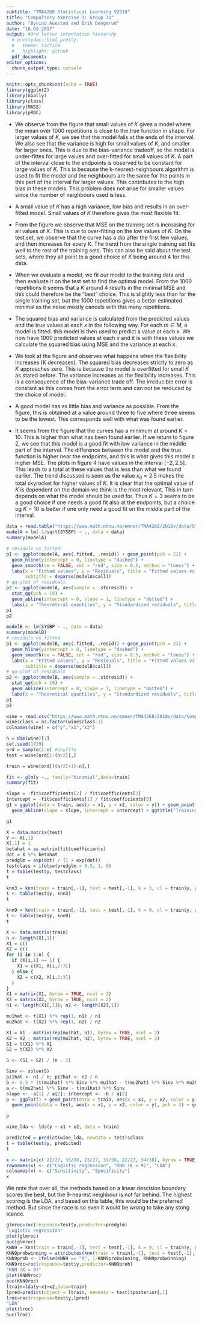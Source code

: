```yaml
---
subtitle: "TMA4268 Statistical Learning V2018"
title: "Compulsory exercise 1: Group 31"
author: "Øyvind Auestad and Erik Dengerud"
date: "16.02.2017"
output: #3rd letter intentation hierarchy
  # prettydoc::html_pretty:
  #   theme: tactile
  #   highlight: github
  pdf_document:
editor_options: 
  chunk_output_type: console
---
```


```r
knitr::opts_chunk$set(echo = TRUE)
library(ggplot2)
library(GGally)
library(class)
library(MASS)
library(pROC)
```

\section*{Problem 1 - Core concepts in statistical learning}

\subsection{a) Training and test MSE}

* We observe from the figure that small values of $K$ gives a model where the mean over 1000 repetitions is close to the true function in shape. For larger values of $K$, we see that the model fails at the ends of the interval. We also see that the variance is high for small values of $K$, and smaller for larger ones. This is due to the bias-variance tradeoff, so the model is under-fittes for large values and over-fitted for small values of $K$.
A part of the interval close to the endpoints is observed to be constant for large values of $K$. This is because the k-nearest-neighbours algorithm is used to fit the model and the neighbours are the same for the points in this part of the interval for larger values. This contributes to the high bias in these models. This problem does not arise for smaller values since the number of neighbours used is less. 
  
* A small value of $K$ has a high variance, low bias and results in an over-fitted model. Small values of $K$ therefore gives the most flexible fit. 

* From the figure we observe that MSE on the training set is increasing for all values of $K$. This is due to over-fitting on the low values of $K$. On the test set, we observe that the curve has a dip after the first few values, and then increases for every $K$. The trend from the single training set fits well to the rest of the training sets. This can also be said about the test sets, where they all point to a good choice of $K$ being around $4$ for this data.

* When we evaluate a model, we fit our model to the training data and then evaluate it on the test set to find the optimal model. From the 1000 repetitions it seems that a $K$ around 4 results in the minimal MSE and this could therefore be the "best" choice. This is slightly less than for the single training set, but the 1000 repetitions gives a better estimated minimal as the noise mostly cancels with this many repetitions. 

\subsection{b) Bias-variance trade-off}

* The squared bias and variance is calculated from the predicted values and the true values at each $x$ in the following way. For each $m \in M$, a model is fitted. this model is then used to predict a value at each $x$. We now have 1000 predicted values at each $x$ and it is with these values we calculate the squared bias using MSE and the variance at each $x$.

* We look at the figure and observes what happens when the flexibility increases (K decreases). The squared bias decreases strictly to zero as $K$ approaches zero. This is because the model is overfitted for small $K$ as stated before. The variance increases as the flexibility increases. This is a consequence of the bias-variance trade off. The irreducible error is constant as this comes from the error term and can not be rerduced by the choice of model. 

* A good model has as little bias and variance as possible. From the figure, this is obtained at a value around three to five where three seems to be the lowest. This corresponds well with what was found earlier.

* It seems from the figure that the curves has a minimum at around $K=10$. This is higher than what has been found earlier. If we return to figure 2, we see that this model is a good fit with low variance in the middle part of the interval. The difference between the model and the true function is higher near the endpoints, and this is what gives this model a higher MSE. The plots in figure 4 have values in the interval $[-2,2.5]$. This leads to a total at these values that is less than what we found earlier. The trend discussed is seen as the value $x_0=2.5$ makes the total skyrocket for higher values of $K$. It is clear that the optimal value of $K$ is dependent on the domain we think is the most relevant. This in turn depends on what the model should be used for. Thus $K=3$ seems to be a good choice if one needs a good fit also at the endpoints, but a choice og $K=10$ is better if one only need a good fit on the middle part of the interval.


\section*{Problem 2 - Linear regression} 
```r
data = read.table("https://www.math.ntnu.no/emner/TMA4268/2018v/data/SYSBPreg3uid.txt")
modelA = lm(-1/sqrt(SYSBP) ~ ., data = data)
summary(modelA)
```

\section*{a)}

\begin{itemize}

\item The fittet model has the equation $\hat{Y} = X\hat{\beta}$, where $\hat{\beta} = (X^TX)^{-1}X^TY$, X is the $n \times (p + 1)$ design matrix, and Y is the corresponding response values.

\item "Estimate" is the estimated coeffictients obtaining the minimum residual square error with the data set. The "intercept" is the constant term in the regression model.

\item The "standard error" is the estimated standard deviation in the estimated coefficients. It is given as the square root of $\hat{Var}(\hat{{\beta}_{j}}) = c_{jj}{\hat{\sigma}}^2$, where $c_{ij} = ((X^TX)^{-1})_{ij}$ and ${\hat{\sigma}}^2 = (Y - \hat{Y})^T(Y - \hat{Y}) / (n - p - 1)$.

\item The "t value" is for every coefficent $j$, $\frac{ \hat{{\beta}_j} }{ \sqrt{c_{jj}} \hat{ \sigma } }$ which is t distributed with $n - p - 1$ degrees of freedom under the assumtion that $H_0$ is true, that is, ${\beta}_j$ truly is $0$. "Pr(t > |t|)" is then the probability of obeserving such an extreme t value given that $H_0$ is true. Hence Pr(>|t|) $:= P(|T_{n - p - 1}| \geq |\frac{ \hat{{\beta}_j} }{ \sqrt{c_{jj}} \hat{ \sigma } }|) = 2P(T_{n - p - 1} \geq |\frac{ \hat{{\beta}_j} }{ \sqrt{c_{jj}} \hat{ \sigma } }|)$.

\item The "Residual standard error" is our estimate for the standard deviation of Y. The standard error squared is given as ${ \hat{\sigma} }^2 = (Y - \hat{Y})^T(Y - \hat{Y}) / (n - p - 1)$.

\item The "F - statistic" is used to check the hypothesis of all betas being 0. In the table it is given as $\frac{(TSS - RSS) / p} {RSS / (n - p - 1)}$, which is Fisher distributed with degrees of freedom $p$ and $n - p - 1$, where $TSS := \sum_{i = 1}^{n}(y_i - \bar{y})^2$, and $RSS := \sum_{i = 1}^{n}(y_i - \hat{y}_i)^2$.

\end{itemize}

\subsection{b)}

\begin{itemize}

\item The proportion of variability explained by the model is given by the $R^2 -$ statistic $:= (TSS - RSS) / TSS$, here being equal to 0.2494. Hence our model explains approximately $25\%$ of the variance in the response value.

\end{itemize}
```r
# residuls vs fitted
p1 <- ggplot(modelA, aes(.fitted, .resid)) + geom_point(pch = 21) + 
  geom_hline(yintercept = 0, linetype = "dashed") + 
  geom_smooth(se = FALSE, col = "red", size = 0.5, method = "loess") + 
  labs(x = "Fitted values", y = "Residuals", title = "Fitted values vs. residuals",
       subtitle = deparse(modelA$call))
# qq-plot of residuals
p2 <- ggplot(modelA, aes(sample = .stdresid)) +
  stat_qq(pch = 19) + 
  geom_abline(intercept = 0, slope = 1, linetype = "dotted") +
  labs(x = "Theoretical quantiles", y = "Standardized residuals", title = "Normal Q-Q", subtitle = deparse(modelA$call))
p1
p2
```
\begin{itemize}

\item Looking at the plot of residuals vs. fitted values we note that it does not appear to be a correlation between the value of the response and the variance of the response, and the mean appears to be 0. This fits well with the assumtion of the noise being normally distributed with mean 0 and constant variance.

The QQ-plots strengthens our belief in this assumtion, as the points form a linear line.

\end{itemize}

```r
modelB <- lm(SYSBP ~ ., data = data)
summary(modelB)
# residuls vs fitted
p1 <- ggplot(modelB, aes(.fitted, .resid)) + geom_point(pch = 21) + 
  geom_hline(yintercept = 0, linetype = "dashed") + 
  geom_smooth(se = FALSE, col = "red", size = 0.5, method = "loess") + 
  labs(x = "Fitted values", y = "Residuals", title = "Fitted values vs. residuals",
       subtitle = deparse(modelB$call))
# qq-plot of residuals
p2 <- ggplot(modelB, aes(sample = .stdresid)) +
  stat_qq(pch = 19) + 
  geom_abline(intercept = 0, slope = 1, linetype = "dotted") +
  labs(x = "Theoretical quantiles", y = "Standardized residuals", title = "Normal Q-Q", subtitle = deparse(modelB$call))
p1
p2
```

\begin{itemize}

\item Looking at the diagnostic plots of model B we note that the values in the residuals vs. fitted values plot does not appear to be scattered evenly around the $x$-axis, where the greatest deviances appear to be in the postitive half plane. The QQ-plot also suggests that these residuals are not normally distributed, and thus the regression model fails, and the inference in the summary is not valid. We note that the RSE is considerably larger as well, but since the response is different, it is hard to directly compare. Clearly we prefer model A to make inference about systolic blood pressure, for this model follows the regression error assumptions, where model B fails.

\end{itemize}

\subsection*{c)}

\begin{itemize}

\item The estimate for ${\hat{\beta}}_{BMI}$ is $3.087\cdot 10^{-4}$. 

\item We interpret the estimated coefficient ${\hat{\beta}}_{BMI}$ as the coefficient of the variable containing the value of BMI in the linear expression for $-1 / \sqrt{SYSBP}$, that is, the impact of change in BMI on the response

\[
{\hat{\beta}}_{BMI} = \frac{\partial (-1/\sqrt{SYSBP)}}{\partial BMI}
\]

\item Since ${\hat{\beta}}_{BMI} \sim N({\beta}_{BMI}, {\sigma}^2c_{BMI})$, where $c_{BMI} := \textrm{diagonal entry corresponding to BMI of }(X^TX)^{-1}$ we have

\[
\frac{ {(\hat{\beta}}_{BMI} - {\beta}_{BMI}) / (\sigma \sqrt{c_{BMI}}) }{ \sqrt{ \frac{1}{{\sigma}^2} RSS / (n - p - 1) } } = \frac{ {\hat{\beta}}_{BMI} - {\beta}_{BMI} }{\sqrt{\frac{RSS}{n - p - 1}c_{BMI}}} \sim T_{n - p - 1}
\]

It follows that

\[
Pr({\beta}_{BMI} \in ({\hat{\beta}}_{BMI} - {\hat{\sigma}} \sqrt{c_{BMI}} t_{0.995, 2593}, {\hat{\beta}}_{BMI} - {\hat{\sigma}} \sqrt{c_{BMI}} t_{0.005, 2593} )) = 0.99
\]

Setting $t_{0.005, 2593} = -2.577727$ and $t_{0.995, 2593} = 2.577727$, we compute the interval to be $(2.325282\cdot 10^{-4}, 3.848718\cdot 10^{-4})$. This interval tells us that with probability $0.99$, the true value of the coefficient is contained in this interval.

\item We note that if $H_0$ is true, the center of the t distribution for prediction of $\hat{\beta}_{BMI}$ would be $0$, but the degrees of freedom the same as for this prediction. Hence, a $99\%$ prediction interval for the estimated coefficient would in this case be $(-|2.325282\cdot 10^{-4} -  3.087\cdot 10^{-4}|, |3.848718\cdot 10^{-4} - 3.087\cdot 10^{-4}|) = (-7.61718\cdot 10^{-5}, 7.61718\cdot 10^{-5})$. Clearly our observed value is outside the interval, meaning that the p value must be less than or equal to $0.01$.

\end{itemize}

\section*{d)}

\begin{itemize}

\item Model A predicts the response of these values to be $-0.08667246$, which corresponds to a SYSBP of $133.1183$. 

\item Let $\tilde{Y_0}$ be a new observation of $-1 / \sqrt{SYSBP}$ corresponding to the point ${x_0}$. Since we have $\tilde{Y_0} - {x_0}^T\beta \sim N(0, {\sigma}^2(1 + {x_0}^T(X^TX)^{-1}{x_0}))$ we get

\[
\frac{(\tilde{Y_0} - {x_0}^T\hat{\beta}) / (\sigma \sqrt{1 + {x_0}^T(X^TX)^{-1}x_0})}{\sqrt{\frac{1}{{\sigma}^2} RSS / (n - p - 1)}} = \frac{ \tilde{Y_0} - {x_0}^T\hat{\beta} }{ \hat{\sigma}\sqrt{1 + {x_0}^T(X^TX)^{-1}x_0} } \sim T_{n - p - 1}
\]

letting $\tilde{Y_0} = -\frac{1}{\sqrt{Y_0}}$ we obtain the following prediction interval for SYSBP at $x_0$

\[
Pr(Y_0 \in \bigg( \frac{1} {({x_0}^T\hat{\beta} + \hat{\sigma}kt_{0.05, 2593})^2 }, \frac{1} {({x_0}^T\hat{\beta} + \hat{\sigma} kt_{0.95, 2593})^2}\bigg) ) = 0.90, \\ k = \sqrt{1 + {x_0}^T(X^TX)^{-1}x_0}
\]

Setting $t_{0.05, 2593} = -1.645441$ and $t_{0.95, 2593} = 1.645441$ we compute the following prediction interval $(107.9250, 168.2845)$. 

\item This interval is very large numericaly but also in the state of the person having this blood pressure. It ranges from healty to close to lethal, and it is just a $90\%$ prediction interval. In other words it is not particularly useful. 

\end{itemize}

\section*{Problem 3 - Classification}

\section*{a)}

\begin{itemize}

\item We want to show that $\textrm{logit}(p_i)=\log(\frac{p_i}{1-p_i})$ is a linear function, where $p_i=\frac{e^{\beta_0+\beta_1x_{i1}+\beta_2 x_{i2}}}{1+e^{\beta_0+\beta_1x_{i1}+\beta_2 x_{i2}}}$. We see that 

\[
1-p_i=1-\frac{e^{\beta_0+\beta_1x_{i1}+\beta_2 x_{i2}}}{1+e^{\beta_0+\beta_1x_{i1}+\beta_2 x_{i2}}}=\frac{1}{1+e^{\beta_0+\beta_1x_{i1}+\beta_2 x_{i2}}}.
\]

and thus

\[
\textrm{logit}(p_i)=\log\bigg(\frac{p_i}{1-p_i}\bigg)=\log\Bigg(\frac{\frac{e^{\beta_0+\beta_1x_{i1}+\beta_2 x_{i2}}}{1+e^{\beta_0+\beta_1x_{i1}+\beta_2 x_{i2}}}}{\frac{1}{1+e^{\beta_0+\beta_1x_{i1}+\beta_2 x_{i2}}}}\Bigg)= \log(e^{\beta_0+\beta_1x_{i1}+\beta_2 x_{i2}})=\beta_0+\beta_1x_{i1}+\beta_2 x_{i2}.
\]

So $\textrm{logit}(p_i)$ is linear.

\end{itemize}

```r
wine = read.csv("https://www.math.ntnu.no/emner/TMA4268/2018v/data/Comp1Wine.csv",sep=" ")
wine$class = as.factor(wine$class-1)
colnames(wine) = c("y","x1","x2")

n = dim(wine)[1]
set.seed(1729) 
ord = sample(1:n) #shuffle
test = wine[ord[1:(n/2)],]

train = wine[ord[((n/2)+1):n],]

fit <- glm(y ~., family="binomial",data=train)
summary(fit)
```

\begin{itemize}

\item $\hat{\beta_1}$ and $\hat{\beta_2}$ can be interpreted as how the odds vary with $x_{i1}$, $x_{i2}$ respectively. The odds is given as $\frac{p_i}{1-p_i}$. If the covariate $x_{i1}$ is increased by one unit, the odds is multiplied by $\exp(\beta_1)$. The same is true for $x_{i2}$ and $\exp(\beta_2)$. $\hat{\beta}_i, \ i = 0, 1, 2$ and are estimates for the parameters $\beta_i$ in the model, and are estimated by maximum likelihood on the training data.

\item We find the formula for the class boundary by solving $\hat{Pr}(Y = 1| X) = 0.5$. This gives 

\[
  \frac{e^{\hat{\beta_0}+\hat{\beta_1}x_{i1}+\hat{\beta_2} x_{i2}}}{1+e^{\hat{\beta_0}+\hat{\beta_1}x_{i1}+\hat{\beta_2} x_{i2}}} = 0.5,
\]

so

\[
  0.5e^{\hat{\beta_0}+\hat{\beta_1}x_{i1}+\hat{\beta_2} x_{i2}}=0.5.
\]

This means that we need $\hat{\beta_0}+\hat{\beta_1}x_{i1}+\hat{\beta_2}x_{i2} = 0$. Thus

\[
x_2 = -\frac{\hat{\beta_0}}{\hat{\beta_2}} - \frac{\hat{\beta_1}}{\hat{\beta_2}}x_1,
\]

and we see that the boundary is linear.

\item The training data is plotted with the class boundary.

\end{itemize}

```r
slope = -fit$coefficients[2] / fit$coefficients[3]
intercept = -fit$coefficients[1] / fit$coefficients[3]
g1 = ggplot(data = train, aes(x = x1, y = x2, color = y)) + geom_point(data = train, pch = 3) +
  geom_abline(slope = slope, intercept = intercept) + ggtitle("Training data and logistic boundary")

g1
```

\begin{itemize}

\item From the summary we find that $\hat{\beta_0} = 2.1431$, $\hat{\beta_1} = 0.3245$, $\hat{\beta_2} = -1.9216$. The probability of class 1 given $x_1 = 17$ and $x_2 = 3$ is then

\[
p = \frac{e^{\hat{\beta_0}+\hat{\beta_1}x_{1}+\hat{\beta_2} x_{2}}}{1+e^{\hat{\beta_0}+\hat{\beta_1}x_{1}+\hat{\beta_2} x_{2}}} = 0.8693.
\]

The interpretation of this is that based on the model, the probability of this point belonging to class one is $86.9\%$.

\item The predicted probabilities for the test set is visualized in a confusion matrix with a cut-off of $0.5$. The sensitivity is then $22 / 27 = 0.8148$, and specificity is $33 / 38 = 0.8684$. Since the sensitivity and specificity is high, the classification model appears to fit the dataset well. Perhaps a linear boundary is fitting.

\end{itemize}

```r
X = data.matrix(test)
Y <- X[,1]
X[,1] = 1
betahat = as.matrix(fit$coefficients)
dot = X %*% betahat
predglm = exp(dot) / (1 + exp(dot))
testclass = ifelse(predglm > 0.5, 1, 0)
t = table(test$y, testclass)
t
```

\section*{b)}

\begin{itemize}

\item The expression

\[
P(Y = j | X = x_0) = \frac{1}{K} \sum_{i \in \mathcal{N}_0} I(y_i = j)
\]

returns the proporiton of the $K$ nearest neighbours of $x_0$ belonging to class $j$. $K$ is the number of neighbours we are considering, and the set $\mathcal{N}_0$ contains all these neigbours. $I(y_i = j)$ is an indictor function taking the value $1$ when the argument is true, and $0$ otherwise.

\item We have fitted the model below.

\item For $K = 3$, the confusion table is shown below. The sensitivity and specificty is respectively $23 / 27 = 0.8519$ and $29 / 38 = 0.7632$. It scores a bit lower than classification by logistic regression, but it appears to perform ok.

\end{itemize}

```r
knn3 = knn(train = train[,-1], test = test[,-1], k = 3, cl = train$y, prob = FALSE)
t <- table(test$y, knn3)
t
```

\begin{itemize}

\item We repeat with $K = 9$. The confusion table is shown below. The sensitivity and specificity is now respectively $23 / 27 = 0.8519$ and $31 / 38 = 0.8158$. This model has higher sensitivity and specificity than the $3$-nearest neighbour model, and we therefore prefer this one. If we choose $K$ very small, we risk overfitting the data, and with very large $K$ the model is possibly not flexible enough. We therefore search for the optimal $K$.

\end{itemize}

```r
knn9 = knn(train = train[,-1], test = test[,-1], k = 9, cl = train$y, prob = FALSE)
t <- table(test$y, knn9)
t
```

\section*{c)}

\begin{itemize}

\item ${\pi}_k$ is the probability of an observation being from class $k$, that is, the probability of getting a sample from a certain wine, wine $1$ or $2$ in this case. ${\mu}_k$ is the expected value of a point from class $k$, in our case the expected values of $(x1, x2)$ corresponding to wine $1$ and wine $2$. $\Sigma$ is the variance matrix of the distribution of a class, here assumed to be equal for every class. Hence we assume that the variance in observations of $(x1, x2)$ are the same for both wine $1$ and $2$. $f_k(x)$ is the distribution of points $(x1, x2)$, coming from class $k$, i. e. wine $1$ and $2$, which we assume takes the form of the normal distribution with mean ${\mu}_k$ and variance $\Sigma$.

\end{itemize}

```r
X <- data.matrix(train)
n <- length(X[,1])
X1 = c() 
X2 = c()
for (i in 1:n) {
  if (X[i,1] == 1) {
    X1 = c(X1, X[i,2:3])
  } else {
    X2 = c(X2, X[i,2:3])
  }
}
X1 = matrix(X1, byrow = TRUE, ncol = 2)
X2 = matrix(X2, byrow = TRUE, ncol = 2)
n1 <- length(X1[,1]); n2 <- length(X2[,1])

mu1hat <- t(X1) %*% rep(1, n1) / n1
mu2hat <- t(X2) %*% rep(1, n2) / n2

X1 = X1 - matrix(rep(mu1hat, n1), byrow = TRUE, ncol = 2)
X2 = X2 - matrix(rep(mu2hat, n2), byrow = TRUE, ncol = 2)
S1 = t(X1) %*% X1
S2 = t(X2) %*% X2

S <- (S1 + S2) / (n - 2)
```

\begin{itemize}

\item To estimate ${\pi}_k$ we consider the proportion of observations coming from class $k$, that is, $\hat{\pi}_k = \frac{n_k}{n}$. We compute $\hat{\pi}_1 = 32 / 65 = 0.4923$ and $\hat{pi}_2 = 33 / 65 = 0.5077$. To estimate ${\mu_k}$ we consider the estimated mean of points coming from class $k$, that is $\hat{\mu}_k = \frac{1}{n_k} \sum_{i, y_i = k} x_i$, which we compute to be: $\hat{\mu}_1 = (16.7781, 5.4575)^T$, $\hat{\mu}_2 = (19.6879, 3.0536)^T$. To estimate $\Sigma$ we consider the estimated variance for each class, $\hat{\Sigma}_k := \frac{1}{n_k - 1}\sum_{i, y_i = k} (X_i - \hat{\mu}_k)(X_i - \hat{\mu}_k)^T$, and compute: 
\[
\hat{\Sigma} = \sum_{k = 1}^2 \frac{n_k - 1}{n - 2} \hat{\Sigma}_k = 
\begin{bmatrix}
  6.2014 & -0.4447 \\
  -0.4447 & 1.1678
\end{bmatrix}
\]

\item The desicion boundary is given by the equality $P(Y = 0 | X) = P(Y = 1 | X)$, that is

\[
\frac{\pi_0 f_0(x)}{\sum_{i = 0}^{1}\pi_kf_i(x)} = \frac{\pi_1 f_1(x)}{\sum_{i = 0}^{1}\pi_kf_i(x)}
\]

which simplifies to 

\[
\pi_0 \exp(-\frac{1}{2}(x - \mu_0)^T{\Sigma}^{-1}(x - \mu_0)) = \pi_1 \exp(-\frac{1}{2}(x - \mu_1)^T{\Sigma}^{-1}(x - \mu_1))
\]

taking the logarithm on both sides yields

\[
\log(\pi_0) - \frac{1}{2}({\mu_0}^T{\Sigma}^{-1}\mu_0 - 2{\mu_0}^T{\Sigma}^{-1}x + x^T{\Sigma}^{-1}x) = \log(\pi_1) - \frac{1}{2}({\mu_1}^T{\Sigma}^{-1}\mu_1 - 2{\mu_1}^T{\Sigma}^{-1}x + x^T{\Sigma}^{-1}x) 
\]

and finally

\[
\log(\pi_0) - \frac{1}{2}{\mu_0}^T{\Sigma}^{-1}\mu_0 + {\mu_0}^T{\Sigma}^{-1}x = {\delta}_0(x) = \log(\pi_1) - \frac{1}{2}{\mu_1}^T{\Sigma}^{-1}\mu_1 + {\mu_1}^T{\Sigma}^{-1}x = {\delta}_1(x)
\]

\item We note that this descision rule is the same as classifying to the class with highest probability. Let $\hat{\delta}_k(x) := \log(\hat{\pi_k}) - \frac{1}{2}{\hat{\mu_k}}^T{\Sigma}^{-1}\hat{\mu_k} + {\hat{\mu_k}}^T{\hat{\Sigma}}^{-1}x$. And so, by the previous task, we have

\[
\hat{\delta}_0(x) = \hat{\delta}_1(x)
\]

and the boundary becomes

\[
\log(\hat{\pi_0}) + \frac{1}{2}{\hat{\mu_0}}^T{\Sigma}^{-1}\hat{\mu_0} - {\hat{\mu_0}}^T{\hat{\Sigma}}^{-1}x = \log(\hat{\pi_1}) + \frac{1}{2}{\hat{\mu_1}}^T{\Sigma}^{-1}\hat{\mu_1} - {\hat{\mu_1}}^T{\hat{\Sigma}}^{-1}x
\]

that is

\[
\frac{1}{2}({\hat{\mu}_0}^T {\hat{\Sigma}}^{-1}\hat{\mu_0} - {\hat{\mu}_1}^T {\hat{\Sigma}}^{-1}\hat{\mu_1}) + \log\bigg(\frac{\hat{\pi}_0}{\hat{\pi}_1}\bigg) + ({\hat{\mu}_1}^T{\hat{\Sigma}}^{-1} - {\hat{\mu}_0}^T{\hat{\Sigma}}^{-1})x = 0
\]

Inserting our estimates from the training set we get the boudary

\[
x_2 = 0.1711x_1 + 1.1205
\]

\item The descision boundary with both the training and test observations is shown below (circles are from the training set)

\end{itemize}

```r
Sinv <- solve(S)
pi1hat <- n1 / n; pi2hat <- n2 / n
b <- 0.5 * (t(mu1hat) %*% Sinv %*% mu1hat - t(mu2hat) %*% Sinv %*% mu2hat) + log(pi1hat / pi2hat) 
a <- t(mu2hat) %*% Sinv - t(mu1hat) %*% Sinv
slope <- -a[1] / a[2]; intercept <- -b / a[2]
p <- ggplot() + geom_point(data = train, aes(x = x1, y = x2, color = y), pch = 1) +
  geom_point(data = test, aes(x = x1, y = x2, color = y), pch = 3) + geom_abline(slope = slope, intercept = intercept)

p
```

\begin{itemize}

\item Done below

\end{itemize}

```r
wine_lda <- lda(y ~ x1 + x2, data = train)
```

\begin{itemize}

\item The confusion table is show below. We get a sesitivity of $22 / 27 = 0.8148$, and a specificity of $34 / 38 = 0.8947$. The performance is good compared to the logistic regression and KNN. Perhaps the data fit a linear model, and the normal distribution assumtion is not so far off. 

\end{itemize}

```r
predicted = predict(wine_lda, newdata = test)$class
t = table(test$y, predicted)
t
```

\begin{itemize}

\item The most important diffence in regard to using LDA or QDA would be that with QDA we expect the variance of the classes to be different, and hence use different covariance matrices in their distributions. This allows for a more flexible fit to the data.

\end{itemize}

\section*{d)}

\begin{itemize}

\item To get in indication of the performance of the different classification methods, we list their sensitivity and specificity

\end{itemize}

```r
x <- matrix(c( 22/27, 33/38, 23/27, 31/38, 22/27, 34/38), byrow = TRUE, ncol = 2)
rownames(x) <- c("Logistic regression", "KNN (K = 9)", "LDA")
colnames(x) <- c("Sensitivity", "Specificity")
x
```

We note that over all, the methods based on a linear descision boundary scores the best, but the $9$-nearest neighbour is not far behind. The highest scoring is the LDA, and based on this table, this would be the preferred method. But since the race is so even it would be wrong to take any stong stance.

\begin{itemize}

\item A reciever operating characteristics curve is plot of sensitivity vs. specificity for a classifier, as we let the cut-off take on values in $[0, 1]$. An ROC curve is useful, since it indicates if there excist a particular cut-off giving both high sensitivity and specificity, that is, if the curve takes on values in the top left corner of the plot. Below are ROC plots for the three classifiers. We note that all three classifiers have points on their ROC curve close to the top left corner, but the two linear descision boundaries get closest. These methods also have the highest AUC value, that is, the area under the ROC curve, which suggests they are the over-all best classifiers for general cut-off. 

\end{itemize}

```r
glmroc=roc(response=test$y,predictor=predglm)
"Logistic regression"
plot(glmroc)
auc(glmroc)
KNN9 = knn(train = train[,-1], test = test[,-1], k = 9, cl = train$y, prob = F)
KNN9probwinning = attributes(knn(train = train[,-1], test = test[,-1], k = 9, cl = train$y, prob = TRUE))$prob
KNN9prob <- ifelse(KNN9 == "0", 1-KNN9probwinning, KNN9probwinning)
KNN9roc=roc(response=test$y,predictor=KNN9prob) 
"KNN (K = 9)"
plot(KNN9roc)
auc(KNN9roc)
ltrain=lda(y~x1+x2,data=train)
lpred=predict(object = ltrain, newdata = test)$posterior[,1]
lroc=roc(response=test$y,lpred)
"LDA"
plot(lroc)
auc(lroc)
```

